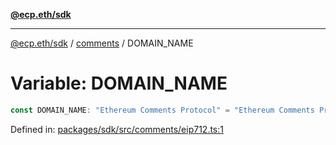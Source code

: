 [**@ecp.eth/sdk**](../../index.mdx)

***

[@ecp.eth/sdk](/sdk-reference/index.mdx) / [comments](/sdk-reference/comments/index.mdx) / DOMAIN\_NAME

# Variable: DOMAIN\_NAME

```ts
const DOMAIN_NAME: "Ethereum Comments Protocol" = "Ethereum Comments Protocol";
```

Defined in: [packages/sdk/src/comments/eip712.ts:1](https://github.com/ecp-eth/comments-monorepo/blob/main/packages/sdk/src/comments/eip712.ts#L1)
